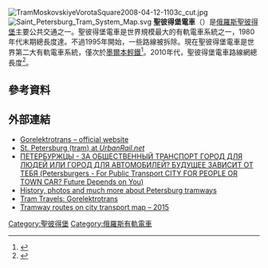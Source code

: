 [[Image:TramMoskovskiyeVorotaSquare2008-04-12-1103c_cut.jpg|right]]
[[File:Saint_Petersburg_Tram_System_Map.svg|thumb]]
'''聖彼得堡電車'''（{{lang-rus|Санкт-петербургский трамвай|Sankt-peterburgsky tramvay}}）是[[俄羅斯|俄羅斯]][[聖彼得堡|聖彼得堡]]主要公共交通之一。聖彼得堡電車是世界規模最大的有軌電車系統之一，1980年代末期總長度達{{convert|340|km|mi}}。不過1995年開始，一些路線被拆除。現在聖彼得堡電車是世界第二大有軌電車系統，僅次於[[墨爾本輕鐵|墨爾本輕鐵]]<ref name=investingtransport>{{cite web
 |title      = Investing in Transport
 |publisher  = Victorian Department of Transport
 |url        = http://210.15.220.118/east_west_report/Investing_in_Transport_East_West-Chapter03.pdf
 |format     = [[PDF|PDF]]
 |page       = 69
 |accessdate = 2008-12-22
}}{{dead link|date=2018年1月 |bot=InternetArchiveBot |fix-attempted=yes }}</ref>。2010年代，聖彼得堡電車路線網總長度{{convert|205.5|km|mi}}<ref>{{cite journal |url=http://issuu.com/alex.biris/docs/railwaypro_december/39 |title=Saint Petersbrug doubles investments for underground development |magazine=Railway Pro Magazine |volume=VIII |issue=4.12. (102) |page=39 |date=December 2013 |accessdate=2015-03-05}}</ref>。
==參考資料==
{{Reflist}}
==外部連結==
{{Commons category|Trams in Saint Petersburg}}
* [http://www.electrotrans.spb.ru Gorelektrotrans – official website] {{ru icon}}
* [http://www.urbanrail.net/eu/ru/pet/tram/petersburg-tram.htm St. Petersburg (tram) at ''UrbanRail.net''] {{Wayback|url=http://www.urbanrail.net/eu/ru/pet/tram/petersburg-tram.htm |date=20170223055602 }}
* [http://transport.vpeterburge.ru/index.php  ПЕТЕРБУРЖЦЫ - ЗА ОБЩЕСТВЕННЫЙ ТРАНСПОРТ ГОРОД ДЛЯ ЛЮДЕЙ ИЛИ ГОРОД ДЛЯ АВТОМОБИЛЕЙ? БУДУЩЕЕ ЗАВИСИТ ОТ ТЕБЯ (Petersburgers - For Public Transport CITY FOR PEOPLE OR TOWN CAR? Future Depends on You)] {{ru icon}}
* [http://www.piter-tram.de History, photos and much more about Petersburg tramways] {{Wayback|url=http://www.piter-tram.de/ |date=20061205021141 }} {{de icon}}
* [http://en.sporvognsrejser.dk/byer/gorelektrotrans Tram Travels: Gorelektrotrans]
* [https://web.archive.org/web/20140808190817/http://transportmap.ru/spbtransport_en.html Tramway routes on city transport map – 2015]

[[Category:聖彼得堡|Category:聖彼得堡]]
[[Category:俄羅斯有軌電車|Category:俄羅斯有軌電車]]